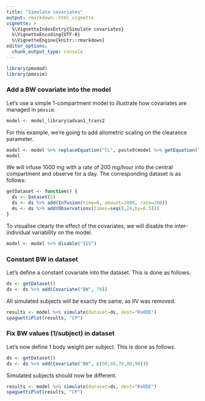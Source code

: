 ```yaml
---
title: "Simulate covariates"
output: rmarkdown::html_vignette
vignette: >
  %\VignetteIndexEntry{Simulate covariates}
  %\VignetteEncoding{UTF-8}
  %\VignetteEngine{knitr::rmarkdown}
editor_options: 
  chunk_output_type: console
---
```


```r
library(pmxmod)
library(pmxsim)
```

### Add a BW covariate into the model

Let's use a simple 1-compartment model to illustrate how covariates are managed in `pmxsim`.

```r
model <- model_library$advan1_trans2
```

For this example, we're going to add allometric scaling on the clearance parameter.

```r
model <- model %>% replaceEquation("CL", paste0(model %>% getEquation("CL"), "*pow(BW/70, 0.75)"))
model
```

We will infuse 1000 mg with a rate of 200 mg/hour into the central compartment and observe for a day.
The corresponding dataset is as follows:

```r
getDataset <- function() {
  ds <- Dataset(5)
  ds <- ds %>% add(Infusion(time=0, amount=1000, rate=200))
  ds <- ds %>% add(Observations(times=seq(0,24,by=0.5)))
}
```

To visualise clearly the effect of the covariates, we will disable the inter-individual variability on the model.

```r
model <- model %>% disable("IIV")
```

### Constant BW in dataset

Let's define a constant covariate into the dataset. This is done as follows.

```r
ds <- getDataset()
ds <- ds %>% add(Covariate("BW", 70))
```

All simulated subjects will be exacty the same, as IIV was removed.

```r
results <- model %>% simulate(dataset=ds, dest="RxODE")
spaguettiPlot(results, "CP")
```

### Fix BW values (1/subject) in dataset

Let's now define 1 body weight per subject. This is done as follows.

```r
ds <- getDataset()
ds <- ds %>% add(Covariate("BW", c(50,60,70,80,90)))
```

Simulated subjects should now be different.

```r
results <- model %>% simulate(dataset=ds, dest="RxODE")
spaguettiPlot(results, "CP")
```

